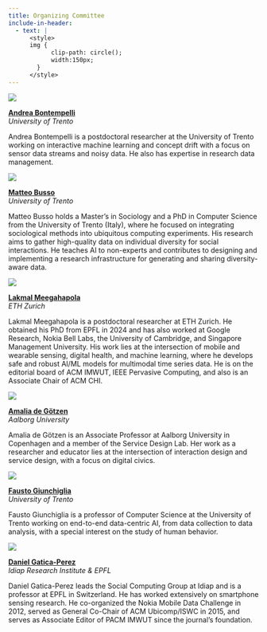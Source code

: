 ```yaml
---
title: Organizing Committee
include-in-header:
  - text: |
      <style>
      img {
            clip-path: circle();
            width:150px;
        }
      </style>
---
```


::: {.grid}

::: {.g-col-3}
![](img/andrea.jpg)
:::

::: {.g-col-8}
[**Andrea Bontempelli**](https://www.abonte.eu/) <br/>
*University of Trento*

Andrea Bontempelli is a postdoctoral researcher at the University of Trento working on interactive machine learning and concept drift with a focus on sensor data streams and noisy data. He also has expertise in research data management.
:::

::: {.g-col-3}
![](img/matteo.png)
:::

::: {.g-col-8}
[**Matteo Busso**](https://orcid.org/0000-0002-3788-0203) <br/>
*University of Trento*

Matteo Busso holds a Master's in Sociology and a PhD in Computer Science from the University of Trento (Italy), where he focused on integrating sociological methods into ubiquitous computing experiments. His research aims to gather high-quality data on individual diversity for social interactions. He teaches AI to non-experts and contributes to designing and implementing a research infrastructure for generating and sharing diversity-aware data.
:::

::: {.g-col-3}
![](img/lakmal.jpg)
:::

::: {.g-col-8}
[**Lakmal Meegahapola**](https://lakmalmeegahapola.com/) <br/>
*ETH Zurich*

Lakmal Meegahapola is a postdoctoral researcher at ETH Zurich. He obtained his PhD from EPFL in 2024 and has also worked at Google Research, Nokia Bell Labs, the University of Cambridge, and Singapore Management University. His work lies at the intersection of mobile and wearable sensing, digital health, and machine learning, where he develops safe and robust AI/ML models for multimodal time series data. He is on the editorial board of ACM IMWUT, IEEE Pervasive Computing, and also is an Associate Chair of ACM CHI.
:::

::: {.g-col-3}
![](img/amalia.jpg)
:::

::: {.g-col-8}
[**Amalia de Götzen**](https://vbn.aau.dk/en/persons/ago) <br/>
*Aalborg University*


Amalia de Götzen is an Associate Professor at Aalborg University in Copenhagen and a member of the Service Design Lab. Her work as a researcher and educator lies at the intersection of interaction design and service design, with a focus on digital civics.
:::

::: {.g-col-3}
![](img/fausto.png)
:::

::: {.g-col-8}
[**Fausto Giunchiglia**](https://fausto.disi.unitn.it/) <br/>
*University of Trento*

Fausto Giunchiglia is a professor of Computer Science at the University of Trento working on end-to-end data-centric AI, from data collection to data analysis, with a special interest on the study of human behavior.
:::

::: {.g-col-3}
![](img/daniel.jpg)
:::

::: {.g-col-8}
[**Daniel Gatica-Perez**](https://www.idiap.ch/~gatica/) <br/>
*Idiap Research Institute & EPFL*

Daniel Gatica-Perez leads the Social Computing Group at Idiap and is a professor at EPFL in Switzerland. He has worked extensively on smartphone sensing research. He co-organized the Nokia Mobile Data Challenge in 2012, served as General Co-Chair of ACM Ubicomp/ISWC in 2015, and serves as Associate Editor of PACM IMWUT since the journal's foundation.
:::

:::
